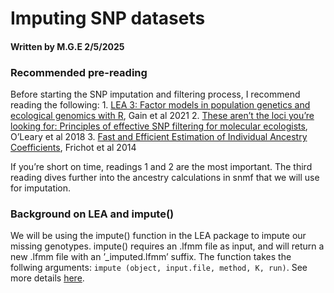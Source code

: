 # Imputing SNP datasets 
#### Written by M.G.E 2/5/2025

### Recommended pre-reading
Before starting the SNP imputation and filtering process, I recommend reading the following: 
1. [LEA 3: Factor models in population genetics and ecological genomics with R](https://onlinelibrary.wiley.com/doi/full/10.1111/1755-0998.13366), Gain et al 2021 
2. [These aren’t the loci you're looking for: Principles of effective SNP filtering for molecular ecologists](https://onlinelibrary.wiley.com/doi/full/10.1111/mec.14792), O'Leary et al 2018
3. [Fast and Efficient Estimation of Individual Ancestry Coefficients](https://pmc.ncbi.nlm.nih.gov/articles/PMC3982712/), Frichot et al 2014

If you're short on time, readings 1 and 2 are the most important. The third reading dives further into the ancestry calculations in snmf that we will use for imputation. 

### Background on LEA and impute()
We will be using the impute() function in the LEA package to impute our missing genotypes. impute() requires an .lfmm file as input, and will return a new .lfmm file with an '_imputed.lfmm' suffix. The function takes the follwing arguments: `impute (object, input.file, method, K, run)`. See more details [here](https://rdrr.io/bioc/LEA/man/impute.html). 

